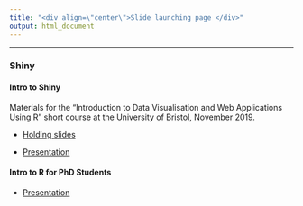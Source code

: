 ```yaml
---
title: "<div align=\"center\">Slide launching page </div>"
output: html_document
---
```

<hr>

### Shiny



#### Intro to Shiny

Materials for the "Introduction to Data Visualisation and Web Applications Using R" short course at the University of Bristol, November 2019.

* [Holding slides](https://mcguinlu.github.io/slides/intro-to-shiny-prep/teaching-shiny-slides-prep.html)

* [Presentation](https://mcguinlu.github.io/slides/intro-to-shiny/teaching-shiny-slides.html)


#### Intro to R for PhD Students
* [Presentation](https://mcguinlu.github.io/slides/intro-to-r-phd/teaching-shiny-slides.html)

